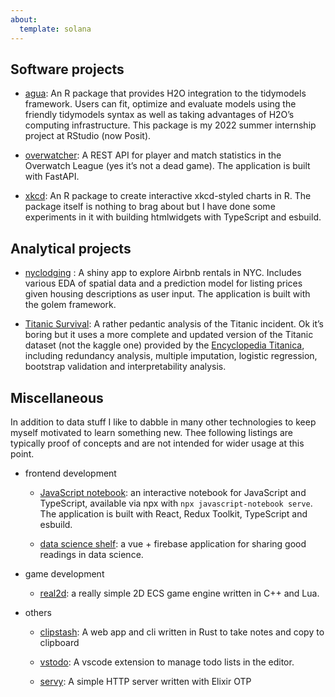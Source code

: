 ```yaml
---
about:
  template: solana
---
```


## Software projects

- [agua](https://agua.tidymodels.org): An R package that provides H2O integration to the tidymodels framework. Users can fit, optimize and evaluate models using the friendly tidymodels syntax as well as taking advantages of H2O's computing infrastructure. This package is my 2022 summer internship project at RStudio (now Posit).

- [overwatcher](https://overwatcher-stat.herokuapp.com/docs): A REST API for player and match statistics in the Overwatch League (yes it's not a dead game). The application is built with FastAPI.

- [xkcd](https://qiushiyan.github.io/xkcd/): An R package to create interactive xkcd-styled charts in R. The package itself is nothing to brag about but I have done some experiments in it with building htmlwidgets with TypeScript and esbuild.

## Analytical projects

- [nyclodging](https://github.com/qiushiyan/nyclodging) : A shiny app to explore Airbnb rentals in NYC. Includes various EDA of spatial data and a prediction model for listing prices given housing descriptions as user input. The application is built with the golem framework.

- [Titanic Survival](/titanic-survival.pdf): A rather pedantic analysis of the Titanic incident. Ok it's boring but it uses a more complete and updated version of the Titanic dataset (not the kaggle one) provided by the [Encyclopedia Titanica](https://www.encyclopedia-titanica.org/), including redundancy analysis, multiple imputation, logistic regression, bootstrap validation and interpretability analysis.

## Miscellaneous

In addition to data stuff I like to dabble in many other technologies to keep myself motivated to learn something new. Thee following listings are typically proof of concepts and are not intended for wider usage at this point.

- frontend development

  - [JavaScript notebook](https://github.com/qiushiyan/js-notebook): an interactive notebook for JavaScript and TypeScript, available via npx with `npx javascript-notebook serve`. The application is built with React, Redux Toolkit, TypeScript and esbuild.

  - [data science shelf](dsbook-list.web.app/): a vue + firebase application for sharing good readings in data science.

- game development

  - [real2d](https://github.com/qiushiyan/real2d): a really simple 2D ECS game engine written in C++ and Lua.

- others

  - [clipstash](https://github.com/qiushiyan/clipstash): A web app and cli written in Rust to take notes and copy to clipboard

  - [vstodo](https://github.com/qiushiyan/vstodo): A vscode extension to manage todo lists in the editor.

  - [servy](https://github.com/qiushiyan/servy): A simple HTTP server written with Elixir OTP


<!-- ## Currently working on

I am trying to implement a recommendation system in Python from scratch. Components to be considered:

- a data cleaning and feature engineering pipeline with kedro and pyspark

- recall services: A FastAPI service, may need to implement item2vec

- rank services: Another FastAPI service

- recommendation services: Another FastAPI service

- message services: may use kafka and cassandra to collect behavior data

- frontend: Svelte and TypeScript -->
